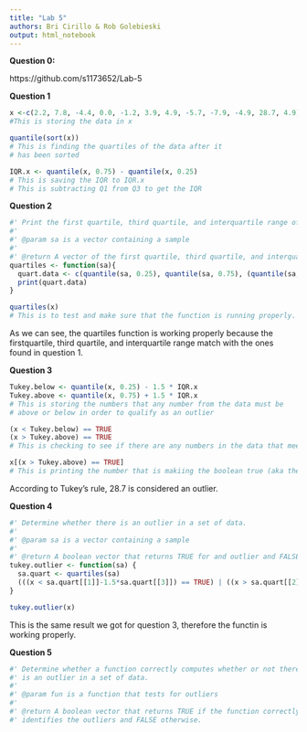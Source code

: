 ```yaml
---
title: "Lab 5"
authors: Bri Cirillo & Rob Golebieski
output: html_notebook
---
```


**Question 0:**

https://github.com/s1173652/Lab-5

**Question 1**

```r
x <-c(2.2, 7.8, -4.4, 0.0, -1.2, 3.9, 4.9, -5.7, -7.9, -4.9, 28.7, 4.9)
#This is storing the data in x

quantile(sort(x))
# This is finding the quartiles of the data after it
# has been sorted

IQR.x <- quantile(x, 0.75) - quantile(x, 0.25)
# This is saving the IQR to IQR.x
# This is subtracting Q1 from Q3 to get the IQR
```

**Question 2**

```r
#' Print the first quartile, third quartile, and interquartile range of sample data.
#'
#' @param sa is a vector containing a sample
#'
#' @return A vector of the first quartile, third quartile, and interquartile range. 
quartiles <- function(sa){
  quart.data <- c(quantile(sa, 0.25), quantile(sa, 0.75), (quantile(sa, 0.75)-quantile(sa, 0.25)))
  print(quart.data)
}

quartiles(x)
# This is to test and make sure that the function is running properly.
```

As we can see, the quartiles function is working properly because the firstquartile, third quartile, and interquartile range match with the ones found in question 1.

**Question 3**

```r
Tukey.below <- quantile(x, 0.25) - 1.5 * IQR.x
Tukey.above <- quantile(x, 0.75) + 1.5 * IQR.x
# This is storing the numbers that any number from the data must be 
# above or below in order to qualify as an outlier

(x < Tukey.below) == TRUE
(x > Tukey.above) == TRUE 
# This is checking to see if there are any numbers in the data that meet this criteria

x[(x > Tukey.above) == TRUE]
# This is printing the number that is makiing the boolean true (aka the outlier)
```

According to Tukey's rule, 28.7 is considered an outlier.

**Question 4**

```r
#' Determine whether there is an outlier in a set of data.
#'
#' @param sa is a vector containing a sample
#'
#' @return A boolean vector that returns TRUE for and outlier and FALSE otherwise.
tukey.outlier <- function(sa) {
  sa.quart <- quartiles(sa)
  (((x < sa.quart[[1]]-1.5*sa.quart[[3]]) == TRUE) | ((x > sa.quart[[2]]+1.5*sa.quart[[3]])))
}

tukey.outlier(x)
```

This is the same result we got for question 3, therefore the functin is working properly.

**Question 5**

```r
#' Determine whether a function correctly computes whether or not there
#' is an outlier in a set of data.
#'
#' @param fun is a function that tests for outliers
#'
#' @return A boolean vector that returns TRUE if the function correctly 
#' identifies the outliers and FALSE otherwise.

```

